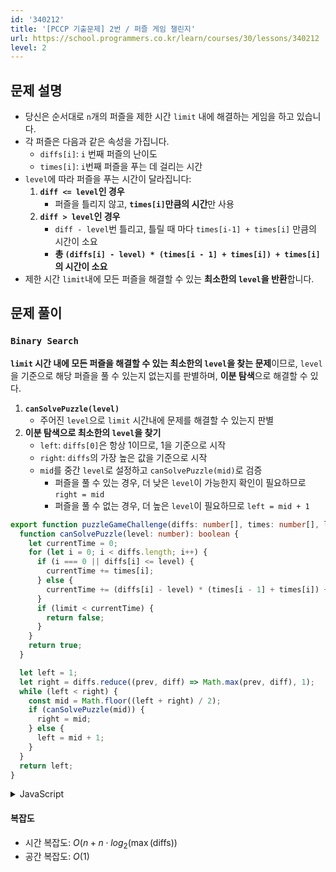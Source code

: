 ```yaml
---
id: '340212'
title: '[PCCP 기출문제] 2번 / 퍼즐 게임 챌린지'
url: https://school.programmers.co.kr/learn/courses/30/lessons/340212
level: 2
---
```


## 문제 설명

- 당신은 순서대로 `n`개의 퍼즐을 제한 시간 `limit` 내에 해결하는 게임을 하고 있습니다.
- 각 퍼즐은 다음과 같은 속성을 가집니다.
  - `diffs[i]`: `i` 번째 퍼즐의 난이도
  - `times[i]`: `i`번째 퍼즐을 푸는 데 걸리는 시간
- `level`에 따라 퍼즐을 푸는 시간이 달라집니다:
  1. **`diff <= level`인 경우**
     - 퍼즐을 틀리지 않고, **`times[i]`만큼의 시간**만 사용
  2. **`diff > level`인 경우**
     - `diff - level`번 틀리고, 틀릴 때 마다 `times[i-1] + times[i]` 만큼의 시간이 소요
     - **총 `(diffs[i] - level) * (times[i - 1] + times[i]) + times[i]` 의 시간이 소요**
- 제한 시간 `limit`내에 모든 퍼즐을 해결할 수 있는 **최소한의 `level`을 반환**합니다.

## 문제 풀이

### `Binary Search`

**`limit` 시간 내에 모든 퍼즐을 해결할 수 있는 최소한의 `level`을 찾는 문제**이므로, `level`을 기준으로 해당 퍼즐을 풀 수 있는지 없는지를 판별하며, **이분 탐색**으로 해결할 수 있다.

1. **`canSolvePuzzle(level)`**
   - 주어진 `level`으로 `limit` 시간내에 문제를 해결할 수 있는지 판별
2. **이분 탐색으로 최소한의 `level`을 찾기**
   - `left`: `diffs[0]`은 항상 1이므로, 1을 기준으로 시작
   - `right`: `diffs`의 가장 높은 값을 기준으로 시작
   - `mid`를 중간 `level`로 설정하고 `canSolvePuzzle(mid)`로 검증
     - 퍼즐을 풀 수 있는 경우, 더 낮은 `level`이 가능한지 확인이 필요하므로 `right = mid`
     - 퍼즐을 풀 수 없는 경우, 더 높은 `level`이 필요하므로 `left = mid + 1`

```typescript showLineNumbers
export function puzzleGameChallenge(diffs: number[], times: number[], limit: number): number {
  function canSolvePuzzle(level: number): boolean {
    let currentTime = 0;
    for (let i = 0; i < diffs.length; i++) {
      if (i === 0 || diffs[i] <= level) {
        currentTime += times[i];
      } else {
        currentTime += (diffs[i] - level) * (times[i - 1] + times[i]) + times[i];
      }
      if (limit < currentTime) {
        return false;
      }
    }
    return true;
  }

  let left = 1;
  let right = diffs.reduce((prev, diff) => Math.max(prev, diff), 1);
  while (left < right) {
    const mid = Math.floor((left + right) / 2);
    if (canSolvePuzzle(mid)) {
      right = mid;
    } else {
      left = mid + 1;
    }
  }
  return left;
}
```

<details>
<summary>JavaScript</summary>

```javascript
// 제출을 위해 함수 이름을 `solution`으로 변경
function solution(diffs, times, limit) {
  function canSolvePuzzle(level) {
    let currentTime = 0;
    for (let i = 0; i < diffs.length; i++) {
      if (i === 0 || diffs[i] <= level) {
        currentTime += times[i];
      } else {
        currentTime += (diffs[i] - level) * (times[i - 1] + times[i]) + times[i];
      }
      if (limit < currentTime) {
        return false;
      }
    }
    return true;
  }

  let left = 1;
  let right = diffs.reduce((prev, diff) => Math.max(prev, diff), 1);
  while (left < right) {
    const mid = Math.floor((left + right) / 2);
    if (canSolvePuzzle(mid)) {
      right = mid;
    } else {
      left = mid + 1;
    }
  }
  return left;
}
```

</details>

#### 복잡도

- 시간 복잡도: $O(n + n \cdot log_2{(\max(\text{diffs}))}$
- 공간 복잡도: $O(1)$
